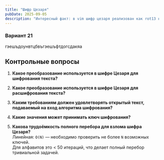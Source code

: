 ```yaml
---
title: "Шифр Цезаря"
pubDate: 2025-09-05
description: "Интересный факт: в vim шифр цезаря реализован как rot13 командой g?"
---
```


### Вариант 21

гэешъдоунвтцбвъгэешъфтдогсдакяа


<CaesarPlayground client:load />

## Контрольные вопросы

1. **Какое преобразование используется в шифре Цезаря для шифрования текста?**

2. **Какое преобразование используется в шифре Цезаря для расшифрования текста?**

3. **Каким требованиям должен удовлетворять открытый текст, подаваемый на вход алгоритма шифрования?**

4. **Какие значения может принимать ключ шифрования?**

5. **Какова трудоёмкость полного перебора для взлома шифра Цезаря?**  
   Линейная: `O(N)` — необходимо проверить не более `N` возможных ключей.  
   Для алфавитов это < 50 итераций, что делает полный перебор тривиальной задачей.
